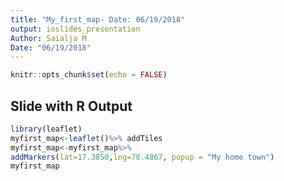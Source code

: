 ---
title: "My_first_map- Date: 06/19/2018"
output: ioslides_presentation
Author: Saialja M
Date: "06/19/2018"
---

```{r setup, include=FALSE}
knitr::opts_chunk$set(echo = FALSE)
```


## Slide with R Output

```{r cars, echo = FALSE}
library(leaflet)
myfirst_map<-leaflet()%>% addTiles
myfirst_map<-myfirst_map%>%
addMarkers(lat=17.3850,lng=78.4867, popup = "My home town")
myfirst_map
```


